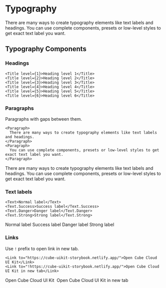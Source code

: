 
<Meta title="UIKit/Typography" />

<Root/>

# Typography

There are many ways to create typography elements like text labels and headings. You can use complete components, presets or low-level styles to get exact text label you want.

## Typography Components

### Headings

```
<Title level={1}>Heading level 1</Title>
<Title level={2}>Heading level 2</Title>
<Title level={3}>Heading level 3</Title>
<Title level={4}>Heading level 4</Title>
<Title level={5}>Heading level 5</Title>
<Title level={6}>Heading level 6</Title>
```

<Card>
  <Flow gap="1x">
    <Title level={1}>Heading level 1</Title>
    <Title level={2}>Heading level 2</Title>
    <Title level={3}>Heading level 3</Title>
    <Title level={4}>Heading level 4</Title>
    <Title level={5}>Heading level 5</Title>
    <Title level={6}>Heading level 6</Title>
  </Flow>
</Card>

### Paragraphs

Paragraphs with gaps between them.

```
<Paragraph>
  There are many ways to create typography elements like text labels and headings.
</Paragraph>
<Paragraph>
  You can use complete components, presets or low-level styles to get exact text label you want.
</Paragraph>
```

<Root>
  <Card gap="2x">
    <Paragraph width="320px">
      There are many ways to create typography elements like text labels and headings.
    </Paragraph>
    <Paragraph>
      You can use complete components, presets or low-level styles to get exact text label you want.
    </Paragraph>
  </Card>
</Root>

### Text labels

```
<Text>Normal label</Text>
<Text.Success>Success label</Text.Success>
<Text.Danger>Danger label</Text.Danger>
<Text.Strong>Strong label</Text.Strong>
```

<Card>
  <Space>
    <Text>Normal label</Text>
    <Text.Success>Success label</Text.Success>
    <Text.Danger>Danger label</Text.Danger>
    <Text.Strong>Strong label</Text.Strong>
  </Space>
</Card>

### Links

Use `!` prefix to open link in new tab.

```
<Link to="https://cube-uikit-storybook.netlify.app/">Open Cube Cloud UI Kit</Link>
<Link to="!https://cube-uikit-storybook.netlify.app/">Open Cube Cloud UI Kit in new tab</Link>
```

<Paragraph>
  <Link to="https://cube-uikit-storybook.netlify.app/">Open Cube Cloud UI Kit</Link>&nbsp;
  <Link to="!https://cube-uikit-storybook.netlify.app/">Open Cube Cloud UI Kit in new tab</Link>
</Paragraph>

